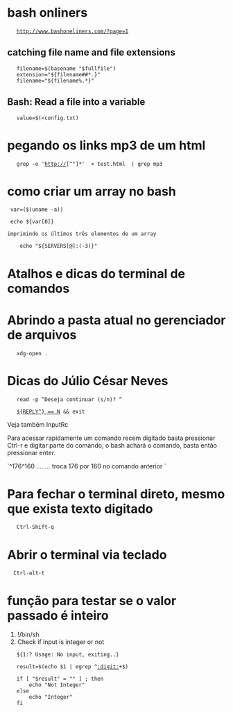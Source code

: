 = bash onliners =

	http://www.bashoneliners.com/?page=1

==catching file name and file extensions==

    filename=$(basename "$fullfile")
    extension="${filename##*.}"
    filename="${filename%.*}"

==Bash: Read a file into a variable==

    value=$(<config.txt)

= pegando os links mp3 de um html =

	grep -o 'http://[^"]*'  < test.html  | grep mp3

= como criar um array no bash=

  var=($(uname -a))

  echo ${var[0]}

 imprimindo os últimos três elementos de um array

     echo "${SERVERS[@]:(-3)}"

=Atalhos e dicas do terminal de comandos=

=Abrindo a pasta atual no gerenciador de arquivos=

    xdg-open .

=Dicas do Júlio César Neves=

    read -p “Deseja continuar (s/n)? “

    [[ ${REPLY^} == N ]] && exit

Veja também InputRc

Para acessar rapidamente um comando recem digitado basta
pressionar Ctrl-r e digitar parte do comando, o bash achará
o comando, basta então pressionar enter.

`^176^160 ........ troca 176 por 160 no comando anterior `

=Para fechar o terminal direto, mesmo que exista texto digitado=

    Ctrl-Shift-q

=Abrir o terminal via teclado=

   Ctrl-alt-t

=função para testar se o valor passado é inteiro=

#!/bin/sh
#Check if input is integer or not

    ${1:? Usage: No input, exiting..}

    result=$(echo $1 | egrep ^[[:digit:]]+$)

    if [ "$result" = "" ] ; then
        echo "Not Integer"
    else
        echo "Integer"
    fi
